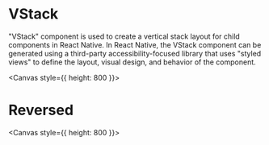 
<Meta title="components/Vstack" />

# VStack

"VStack" component is used to create a vertical stack layout for child components in React Native. In React Native, the VStack component can be generated using a third-party accessibility-focused library that uses "styled views" to define the layout, visual design, and behavior of the component.

<Canvas style={{ height: 800 }}>
  <Story id="stories-layout-vstack--v-stack" />
</Canvas>

# Reversed

<Canvas style={{ height: 800 }}>
  <Story id="stories-layout-vstack--v-stack-reversed" />
</Canvas>
